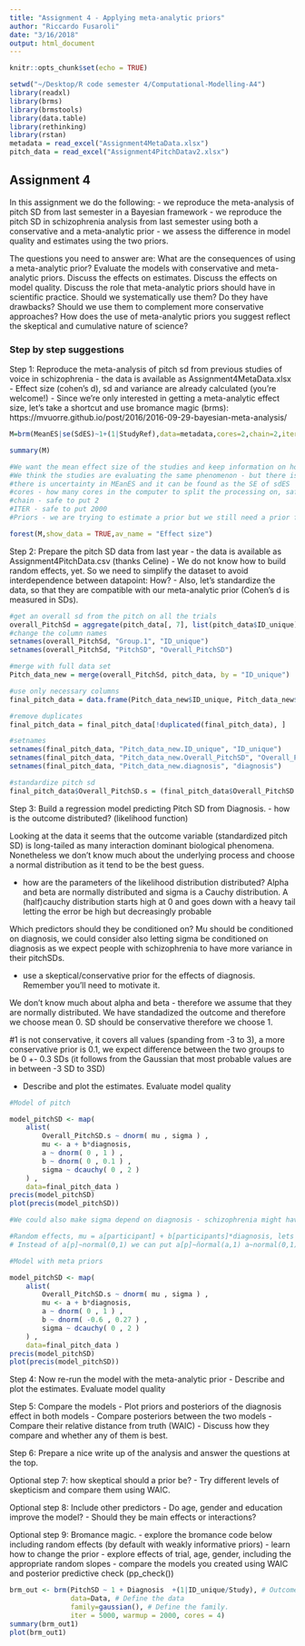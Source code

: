 ```yaml
---
title: "Assignment 4 - Applying meta-analytic priors"
author: "Riccardo Fusaroli"
date: "3/16/2018"
output: html_document
---
```


```r
knitr::opts_chunk$set(echo = TRUE)

setwd("~/Desktop/R code semester 4/Computational-Modelling-A4")
library(readxl)
library(brms)
library(brmstools)
library(data.table)
library(rethinking)
library(rstan)
metadata = read_excel("Assignment4MetaData.xlsx")
pitch_data = read_excel("Assignment4PitchDatav2.xlsx")


```

## Assignment 4

In this assignment we do the following:
- we reproduce the meta-analysis of pitch SD from last semester in a Bayesian framework
- we reproduce the pitch SD in schizophrenia analysis from last semester using both a conservative and a meta-analytic prior
- we assess the difference in model quality and estimates using the two priors.

The questions you need to answer are: What are the consequences of using a meta-analytic prior? Evaluate the models with conservative and meta-analytic priors. Discuss the effects on estimates. Discuss the effects on model quality. Discuss the role that meta-analytic priors should have in scientific practice. Should we systematically use them? Do they have drawbacks? Should we use them to complement more conservative approaches? How does the use of meta-analytic priors you suggest reflect the skeptical and cumulative nature of science?


### Step by step suggestions

Step 1: Reproduce the meta-analysis of pitch sd from previous studies of voice in schizophrenia
- the data is available as Assignment4MetaData.xlsx
- Effect size (cohen's d), sd and variance are already calculated (you're welcome!)
- Since we're only interested in getting a meta-analytic effect size, let's take a shortcut and use bromance magic (brms): https://mvuorre.github.io/post/2016/2016-09-29-bayesian-meta-analysis/

```r
M=brm(MeanES|se(SdES)~1+(1|StudyRef),data=metadata,cores=2,chain=2,iter = 2000)

summary(M)

#We want the mean effect size of the studies and keep information on how sure they are (standard error of their sd effect size)
#We think the studies are evaluating the same phenomenon - but there is some random variation - therefore we put the random effect (1|StudyRef)
#there is uncertainty in MEanES and it can be found as the SE of sdES
#cores - how many cores in the computer to split the processing on, safe is 2
#chain - safe to put 2
#ITER - safe to put 2000
#Priors - we are trying to estimate a prior but we still need a prior for that - brms calculates the best prior so we don't have to put it in ourselves (but they can be changed)

forest(M,show_data = TRUE,av_name = "Effect size")


```

Step 2: Prepare the pitch SD data from last year
- the data is available as Assignment4PitchData.csv (thanks Celine)
- We do not know how to build random effects, yet. So we need to simplify the dataset to avoid interdependence between datapoint: How?
- Also, let's standardize the data, so that they are compatible with our meta-analytic prior (Cohen's d is measured in SDs).

```r
#get an overall sd from the pitch on all the trials 
overall_PitchSd = aggregate(pitch_data[, 7], list(pitch_data$ID_unique), mean)
#change the column names 
setnames(overall_PitchSd, "Group.1", "ID_unique")
setnames(overall_PitchSd, "PitchSD", "Overall_PitchSD")

#merge with full data set
Pitch_data_new = merge(overall_PitchSd, pitch_data, by = "ID_unique")

#use only necessary columns
final_pitch_data = data.frame(Pitch_data_new$ID_unique, Pitch_data_new$Overall_PitchSD, Pitch_data_new$diagnosis)

#remove duplicates
final_pitch_data = final_pitch_data[!duplicated(final_pitch_data), ]

#setnames 
setnames(final_pitch_data, "Pitch_data_new.ID_unique", "ID_unique")
setnames(final_pitch_data, "Pitch_data_new.Overall_PitchSD", "Overall_PitchSD")
setnames(final_pitch_data, "Pitch_data_new.diagnosis", "diagnosis")

#standardize pitch sd
final_pitch_data$Overall_PitchSD.s = (final_pitch_data$Overall_PitchSD - mean(final_pitch_data$Overall_PitchSD))/sd(final_pitch_data$Overall_PitchSD)

```


Step 3: Build a regression model predicting Pitch SD from Diagnosis.
- how is the outcome distributed? (likelihood function)

Looking at the data it seems that the outcome variable (standardized pitch SD) is long-tailed as many interaction dominant biological phenomena. Nonetheless we don't know much about the underlying process and choose a normal distribution as it tend to be the best guess.

- how are the parameters of the likelihood distribution distributed?
Alpha and beta are normally distributed and sigma is a Cauchy distribution. A (half)cauchy distribution starts high at 0 and goes down with a heavy tail letting the error be high but decreasingly probable

Which predictors should they be conditioned on?
Mu should be conditioned on diagnosis, we could consider also letting sigma be conditioned on diagnosis as we expect people with schizophrenia to have more variance in their pitchSDs. 

- use a skeptical/conservative prior for the effects of diagnosis. Remember you'll need to motivate it.

We don't know much about alpha and beta - therefore we assume that they are normally distributed. We have standadized the outcome and therefore we choose mean 0. SD should be conservative therefore we choose 1. 

#1 is not conservative, it covers all values (spanding from -3 to 3), a more conservative prior is 0.1, we expect difference between the two groups to be 0 +- 0.3 SDs (it follows from the Gaussian that most probable values are in between -3 SD to 3SD) 

- Describe and plot the estimates. Evaluate model quality

```r
#Model of pitch

model_pitchSD <- map(
    alist(
        Overall_PitchSD.s ~ dnorm( mu , sigma ) ,
        mu <- a + b*diagnosis,
        a ~ dnorm( 0 , 1 ) ,
        b ~ dnorm( 0 , 0.1 ) ,
        sigma ~ dcauchy( 0 , 2 )
    ) ,
    data=final_pitch_data )
precis(model_pitchSD)
plot(precis(model_pitchSD))

#We could also make sigma depend on diagnosis - schizophrenia might have more variance than controls, log(sigma)=alphasigma + betasigma*diagnosis, log because then we get positive numbers, we would need priors for alphasigma and betasigma as well

#Random effects, mu = a[participant] + b[participants]*diagnosis, lets a and b vary according to participants, but still what we know about the other participants can tell us something about the one
# Instead of a[p]~normal(0,1) we can put a[p]~ñormal(a,1) a~normal(0,1) so that there is an underlying alpha common to all - or we can even make one alpha for schizophrenia and one for controls

#Model with meta priors

model_pitchSD <- map(
    alist(
        Overall_PitchSD.s ~ dnorm( mu , sigma ) ,
        mu <- a + b*diagnosis,
        a ~ dnorm( 0 , 1 ) ,
        b ~ dnorm( -0.6 , 0.27 ) ,
        sigma ~ dcauchy( 0 , 2 )
    ) ,
    data=final_pitch_data )
precis(model_pitchSD)
plot(precis(model_pitchSD))


```


Step 4: Now re-run the model with the meta-analytic prior
- Describe and plot the estimates. Evaluate model quality

Step 5: Compare the models
- Plot priors and posteriors of the diagnosis effect in both models
- Compare posteriors between the two models
- Compare their relative distance from truth (WAIC)
- Discuss how they compare and whether any of them is best.

Step 6: Prepare a nice write up of the analysis and answer the questions at the top.

Optional step 7: how skeptical should a prior be?
- Try different levels of skepticism and compare them using WAIC.

Optional step 8: Include other predictors
- Do age, gender and education improve the model?
- Should they be main effects or interactions?

Optional step 9: Bromance magic.
- explore the bromance code below including random effects (by default with weakly informative priors)
- learn how to change the prior
- explore effects of trial, age, gender, including the appropriate random slopes
- compare the models you created using WAIC and posterior predictive check (pp_check())


```r

brm_out <- brm(PitchSD ~ 1 + Diagnosis  +(1|ID_unique/Study), # Outcome as a function of the predictors as in lme4. 
               data=Data, # Define the data
               family=gaussian(), # Define the family. 
               iter = 5000, warmup = 2000, cores = 4)
summary(brm_out1)
plot(brm_out1)

```

